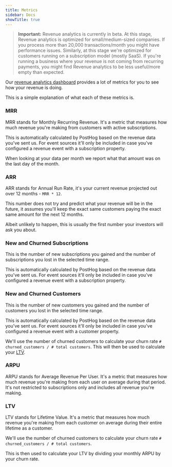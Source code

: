 ```yaml
---
title: Metrics
sidebar: Docs
showTitle: true
---
```


> **Important:** Revenue analytics is currently in beta. At this stage, Revenue analytics is optimized for small/medium-sized companies. If you process more than 20,000 transactions/month you might have performance issues. Similarly, at this stage we're optimized for customers running on a subscription model (mostly SaaS). If you're running a business where your revenue is not coming from recurring payments, you might find Revenue analytics to be less useful/more empty than expected.

Our [revenue analytics dashboard](https://app.posthog.com/revenue_analytics) provides a lot of metrics for you to see how your revenue is doing.

This is a simple explanation of what each of these metrics is.

### MRR

MRR stands for Monthly Recurring Revenue. It's a metric that measures how much revenue you're making from customers with active subscriptions.

This is automatically calculated by PostHog based on the revenue data you've sent us. For event sources it'll only be included in case you've configured a revenue event with a subscription property.

When looking at your data per month we report what that amount was on the last day of the month.

<ProductScreenshot
  imageLight = "https://res.cloudinary.com/dmukukwp6/image/upload/Screenshot_2025_09_05_at_14_39_49_535d7ac546.png"
  imageDark = "https://res.cloudinary.com/dmukukwp6/image/upload/Screenshot_2025_09_05_at_14_39_40_56f31c997d.png"
  alt="Revenue analytics MRR/ARR" 
  classes="rounded"
/>

### ARR

ARR stands for Annual Run Rate, it's your current revenue projected out over 12 months - `MRR * 12`. 

This number does not try and predict what your revenue will be in the future, it assumes you'll keep the exact same customers paying the exact same amount for the next 12 months.

Albeit unlikely to happen, this is usually the first number your investors will ask you about.

### New and Churned Subscriptions

This is the number of new subscriptions you gained and the number of subscriptions you lost in the selected time range.

This is automatically calculated by PostHog based on the revenue data you've sent us. For event sources it'll only be included in case you've configured a revenue event with a subscription property.

### New and Churned Customers

This is the number of new customers you gained and the number of customers you lost in the selected time range.

This is automatically calculated by PostHog based on the revenue data you've sent us. For event sources it'll only be included in case you've configured a revenue event with a customer property.

We'll use the number of churned customers to calculate your churn rate `# churned_customers / # total customers`. This will then be used to calculate your [LTV](#ltv).

### ARPU

ARPU stands for Average Revenue Per User. It's a metric that measures how much revenue you're making from each user on average during that period. It's not restricted to subscriptions only and includes all revenue you're making.

### LTV

LTV stands for Lifetime Value. It's a metric that measures how much revenue you're making from each customer on average during their entire lifetime as a customer.

We'll use the number of churned customers to calculate your churn rate `# churned_customers / # total customers`.

This is then used to calculate your LTV by dividing your monthly ARPU by your churn rate.